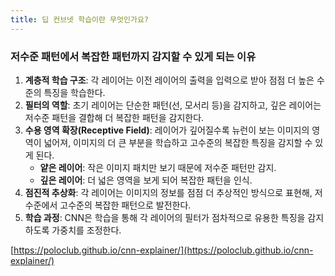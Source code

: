 ```yaml
---
title: 딥 컨브넷 학습이란 무엇인가요?
---
```


### 저수준 패턴에서 복잡한 패턴까지 감지할 수 있게 되는 이유

1. **계층적 학습 구조**: 각 레이어는 이전 레이어의 출력을 입력으로 받아 점점 더 높은 수준의 특징을 학습한다.
2. **필터의 역할**: 초기 레이어는 단순한 패턴(선, 모서리 등)을 감지하고, 깊은 레이어는 저수준 패턴을 결합해 더 복잡한 패턴을 감지한다.
3. **수용 영역 확장(Receptive Field)**: 레이어가 깊어질수록 뉴런이 보는 이미지의 영역이 넓어져, 이미지의 더 큰 부분을 학습하고 고수준의 복잡한 특징을 감지할 수 있게 된다.
    - **얕은 레이어**: 작은 이미지 패치만 보기 때문에 저수준 패턴만 감지.
    - **깊은 레이어**: 더 넓은 영역을 보게 되어 복잡한 패턴을 인식.
4. **점진적 추상화**: 각 레이어는 이미지의 정보를 점점 더 추상적인 방식으로 표현해, 저수준에서 고수준의 복잡한 패턴으로 발전한다.
5. **학습 과정**: CNN은 학습을 통해 각 레이어의 필터가 점차적으로 유용한 특징을 감지하도록 가중치를 조정한다.

[https://poloclub.github.io/cnn-explainer/](https://poloclub.github.io/cnn-explainer/)